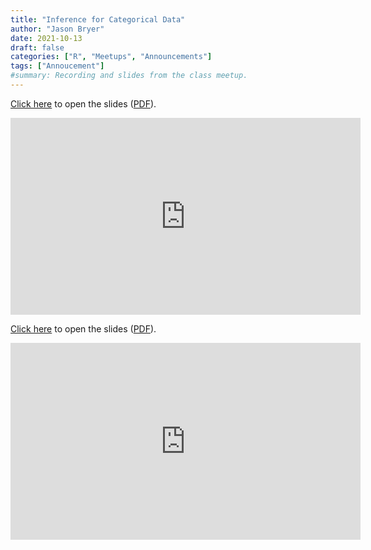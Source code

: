 ```yaml
---
title: "Inference for Categorical Data"
author: "Jason Bryer"
date: 2021-10-13
draft: false
categories: ["R", "Meetups", "Announcements"]
tags: ["Annoucement"]
#summary: Recording and slides from the class meetup.
---
```



[Click here](/slides/06-Inference_for_Categorical_Data.html) to open the slides ([PDF](https://github.com/jbryer/DATA606Fall2021/blob/master/Slides/06-Inference_for_Categorical_Data.pdf)). 

<iframe width="560" height="315" src="https://www.youtube.com/embed/15rL43CjWHQ" title="YouTube video player" frameborder="0" allow="accelerometer; autoplay; clipboard-write; encrypted-media; gyroscope; picture-in-picture" allowfullscreen></iframe>

<!--more-->

[Click here](/slides/06-Inference_for_Categorical_Data.html) to open the slides ([PDF](https://github.com/jbryer/DATA606Fall2021/blob/master/Slides/06-Inference_for_Categorical_Data.pdf)). 

<iframe width="560" height="315" src="https://www.youtube.com/embed/15rL43CjWHQ" title="YouTube video player" frameborder="0" allow="accelerometer; autoplay; clipboard-write; encrypted-media; gyroscope; picture-in-picture" allowfullscreen></iframe>

